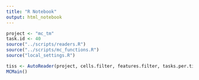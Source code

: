 ```yaml
---
title: "R Notebook"
output: html_notebook
---
```


```r
project <- "mc_tm"
task.id <- 40
source("../scripts/readers.R")
source("../scripts/mc_functions.R")
source("local_settings.R")
```



```r
tiss <- AutoReader(project, cells.filter, features.filter, tasks.per.tiss)
MCMain()
```